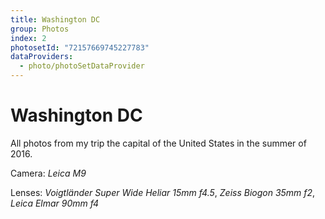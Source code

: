 ```yaml
---
title: Washington DC
group: Photos
index: 2
photosetId: "72157669745227783"
dataProviders:
  - photo/photoSetDataProvider
---
```



# Washington DC

All photos from my trip the capital of the United States in the summer of 2016.

Camera: _Leica M9_

Lenses: _Voigtländer Super Wide Heliar 15mm f4.5_, _Zeiss Biogon 35mm f2_, _Leica Elmar 90mm f4_

<PhotoSet />
